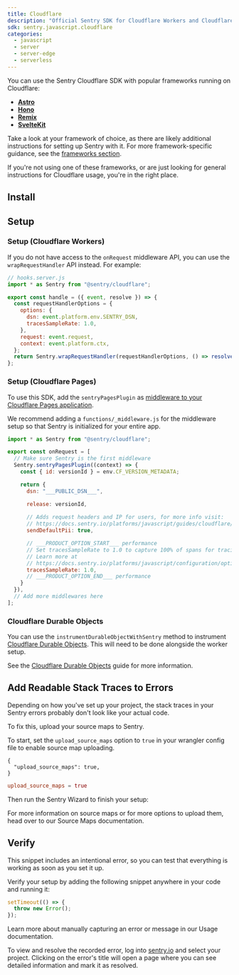 ```yaml
---
title: Cloudflare
description: "Official Sentry SDK for Cloudflare Workers and Cloudflare Pages."
sdk: sentry.javascript.cloudflare
categories:
  - javascript
  - server
  - server-edge
  - serverless
---
```



You can use the Sentry Cloudflare SDK with popular frameworks running on Cloudflare:

- **[Astro](frameworks/astro/)** 
- **[Hono](frameworks/hono/)**
- **[Remix](frameworks/remix/)**
- **[SvelteKit](frameworks/sveltekit/)**

Take a look at your framework of choice, as there are likely additional instructions for setting up Sentry with it. For more framework-specific guidance, see the [frameworks section](frameworks/).

If you're not using one of these frameworks, or are just looking for general instructions for Cloudflare usage, you're in the right place.

## Install

<PlatformContent includePath="getting-started-install" />

## Setup

<PlatformContent includePath="getting-started-config" />

### Setup (Cloudflare Workers)

<PlatformContent includePath="getting-started-config" platform="javascript.cloudflare.workers" />

If you do not have access to the `onRequest` middleware API, you can use the `wrapRequestHandler` API instead. For example:

```javascript
// hooks.server.js
import * as Sentry from "@sentry/cloudflare";

export const handle = ({ event, resolve }) => {
  const requestHandlerOptions = {
    options: {
      dsn: event.platform.env.SENTRY_DSN,
      tracesSampleRate: 1.0,
    },
    request: event.request,
    context: event.platform.ctx,
  };
  return Sentry.wrapRequestHandler(requestHandlerOptions, () => resolve(event));
};
```

### Setup (Cloudflare Pages)

To use this SDK, add the `sentryPagesPlugin` as [middleware to your Cloudflare Pages application](https://developers.cloudflare.com/pages/functions/middleware/).

We recommend adding a `functions/_middleware.js` for the middleware setup so that Sentry is initialized for your entire
app.

```javascript {filename:functions/_middleware.js}
import * as Sentry from "@sentry/cloudflare";

export const onRequest = [
  // Make sure Sentry is the first middleware
  Sentry.sentryPagesPlugin((context) => {
    const { id: versionId } = env.CF_VERSION_METADATA;

    return {
      dsn: "___PUBLIC_DSN___",

      release: versionId,
 
      // Adds request headers and IP for users, for more info visit:
      // https://docs.sentry.io/platforms/javascript/guides/cloudflare/configuration/options/#sendDefaultPii
      sendDefaultPii: true,

      // ___PRODUCT_OPTION_START___ performance
      // Set tracesSampleRate to 1.0 to capture 100% of spans for tracing.
      // Learn more at
      // https://docs.sentry.io/platforms/javascript/configuration/options/#traces-sample-rate
      tracesSampleRate: 1.0,
      // ___PRODUCT_OPTION_END___ performance
    }
  }),
  // Add more middlewares here
];
```

### Cloudflare Durable Objects

You can use the `instrumentDurableObjectWithSentry` method to instrument [Cloudflare Durable Objects](https://developers.cloudflare.com/durable-objects/). This will need to be done alongside the worker setup.

See the [Cloudflare Durable Objects](features/durableobject/) guide for more information.

## Add Readable Stack Traces to Errors

Depending on how you've set up your project, the stack traces in your Sentry errors probably don't look like your actual code.

To fix this, upload your source maps to Sentry.

To start, set the `upload_source_maps` option to `true` in your wrangler config file to enable source map uploading.

```jsonc {tabTitle:JSON} {filename:wrangler.jsonc}
{
  "upload_source_maps": true,
}
```

```toml {tabTitle:Toml} {filename:wrangler.toml}
upload_source_maps = true
```

Then run the Sentry Wizard to finish your setup:

<Include name="sourcemaps-wizard-instructions.mdx" />

For more information on source maps or for more options to upload them, head over to our <PlatformLink to="/sourcemaps/">Source Maps</PlatformLink> documentation.

## Verify

This snippet includes an intentional error, so you can test that everything is working as soon as you set it up.

Verify your setup by adding the following snippet anywhere in your code and running it:

```javascript
setTimeout(() => {
  throw new Error();
});
```

<Alert>

Learn more about manually capturing an error or message in our <PlatformLink to="/usage/">Usage documentation</PlatformLink>.

</Alert>

To view and resolve the recorded error, log into [sentry.io](https://sentry.io) and select your project. Clicking on the error's title will open a page where you can see detailed information and mark it as resolved.
